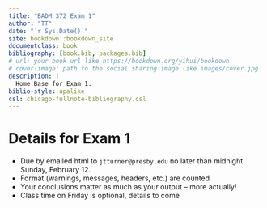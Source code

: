 ```yaml
--- 
title: "BADM 372 Exam 1"
author: "TT"
date: "`r Sys.Date()`"
site: bookdown::bookdown_site
documentclass: book
bibliography: [book.bib, packages.bib]
# url: your book url like https://bookdown.org/yihui/bookdown
# cover-image: path to the social sharing image like images/cover.jpg
description: |
  Home Base for Exam 1. 
biblio-style: apalike
csl: chicago-fullnote-bibliography.csl
---
```


# Details for Exam 1

- Due by emailed html to `jtturner@presby.edu` no later than midnight Sunday, February 12.
- Format (warnings, messages, headers, etc.) are counted
- Your conclusions matter as much as your output --  more actually!
- Class time on Friday is optional, details to come